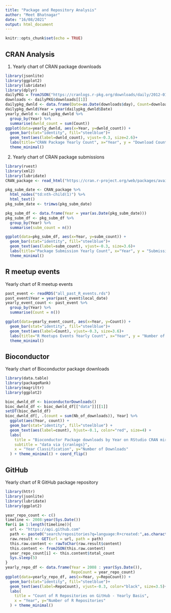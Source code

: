 ```yaml
---
title: "Package and Repository Analysis"
author: "Meet Bhatnagar"
date: "16/08/2021"
output: html_document
---
```


```r
knitr::opts_chunk$set(echo = TRUE)
```

## CRAN Analysis

1. Yearly chart of CRAN package downloads

```r
library(jsonlite)
library(ggplot2)
library(lubridate)
library(dplyr)
dailyPKG = fromJSON("https://cranlogs.r-pkg.org/downloads/daily/2012-01-01:2020-12-31")
downloads <- dailyPKG$downloads[[1]]
dailypkg_dwnld <- data.frame(Date=as.Date(downloads$day), Count=downloads$downloads)
dailypkg_dwnld$Year = year(dailypkg_dwnld$Date)
yearly_dwnld <- dailypkg_dwnld %>%
  group_by(Year) %>%
  summarise(dwnld_count = sum(Count))
ggplot(data=yearly_dwnld, aes(x=Year, y=dwnld_count)) +
  geom_bar(stat="identity", fill="steelblue")+
  geom_text(aes(label=dwnld_count), vjust=-0.3, size=2.6)+
  labs(title="CRAN Package Yearly Count", x="Year", y = "Download Count")+ 
  theme_minimal()
```

2. Yearly chart of CRAN package submissions

```r
library(rvest)
library(xml2)
library(lubridate)
CRAN_package <- read_html("https://cran.r-project.org/web/packages/available_packages_by_date.html")

pkg_subm_date <- CRAN_package %>%
  html_nodes("td:nth-child(1)") %>%
  html_text()
pkg_subm_date <- trimws(pkg_subm_date)

pkg_subm_df <- data.frame(Year = year(as.Date(pkg_subm_date)))
pkg_subm_df <- pkg_subm_df %>%
  group_by(Year) %>%
  summarise(subm_count = n())

ggplot(data=pkg_subm_df, aes(x=Year, y=subm_count)) +
  geom_bar(stat="identity", fill="steelblue")+
  geom_text(aes(label=subm_count), vjust=-0.3, size=3.6)+
  labs(title="Package Submission Yearly Count", x="Year", y = "Submission Count")+ 
  theme_minimal()
```

## R meetup events

Yearly chart of R meetup events

```r
past_event <- readRDS("all_past_R_events.rds")
past_event$Year = year(past_event$local_date)
yearly_event_count <- past_event %>%
  group_by(Year) %>%
  summarise(Count = n())

ggplot(data=yearly_event_count, aes(x=Year, y=Count)) +
  geom_bar(stat="identity", fill="steelblue")+
  geom_text(aes(label=Count), vjust=-0.3, size=3.6)+
  labs(title="R Meetups Events Yearly Count", x="Year", y = "Number of Events Organized")+ 
  theme_minimal()
```

## Bioconductor

Yearly chart of Bioconductor package downloads

```r
library(data.table)
library(packageRank)
library(magrittr)
library(ggplot2)

bioc_dwnld_df <- bioconductorDownloads()
bioc_dwnld_df <- bioc_dwnld_df[["data"]][[1]]
setDT(bioc_dwnld_df)
bioc_dwnld_df[, .(count = sum(Nb_of_downloads)), Year] %>%
  ggplot(aes(Year, count)) + 
  geom_bar(stat="identity", fill="steelblue") + 
  geom_text(aes(label=count), hjust=-0.1, color="red", size=4) +
  labs(
    title = "Bioconductor Package downloads by Year on RStudio CRAN mirror", 
    subtitle = "data via {cranlogs}", 
    x = "Year Classification", y="Number of Downloads"
  ) + theme_minimal() + coord_flip()
```

## GitHub

Yearly chart of R GitHub package repository

```r
library(httr)
library(jsonlite)
library(lubridate)
library(ggplot2)

year_repo_count <- c()
timeline <- 2008:year(Sys.Date())
for(i in 1:length(timeline)){
  url <- "https://api.github.com"
  path <- paste0("search/repositories?q=language:R+created:",as.character(timeline[i]),"&per_page=100&sort=stars&order=desc")
  raw.result <- GET(url = url, path = path)
  this.raw.content <- rawToChar(raw.result$content)
  this.content <- fromJSON(this.raw.content)
  year_repo_count[i] <- this.content$total_count
  Sys.sleep(5)
}
yearly_repo_df <- data.frame(Year = 2008 : year(Sys.Date()),
                             RepoCount = year_repo_count)
ggplot(data=yearly_repo_df, aes(x=Year, y=RepoCount)) +
  geom_bar(stat="identity", fill="steelblue")+
  geom_text(aes(label=RepoCount), vjust=-0.3, color="black", size=3.5)+
  labs(
    title = "Count of R Repositories on GitHub - Yearly Basis", 
    x = "Year", y="Number of R Repositories"
  ) + theme_minimal()
```